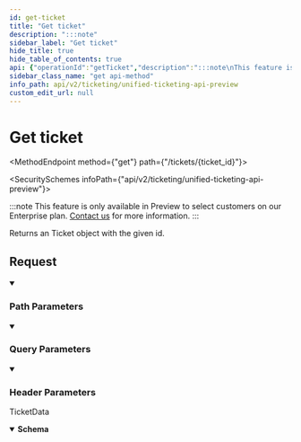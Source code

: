 ```yaml
---
id: get-ticket
title: "Get ticket"
description: ":::note"
sidebar_label: "Get ticket"
hide_title: true
hide_table_of_contents: true
api: {"operationId":"getTicket","description":":::note\nThis feature is only available in Preview to select customers on our Enterprise plan. [Contact us](mailto:team@supaglue.com) for more information.\n:::\n\nReturns an Ticket object with the given id.\n","tags":["Tickets"],"security":[{"x-api-key":[]}],"parameters":[{"name":"include_raw_data","in":"query","schema":{"type":"boolean","example":true},"description":"Whether to include raw data fetched from the 3rd party provider."},{"name":"x-customer-id","in":"header","schema":{"type":"string","example":"my-customer-1"},"description":"The customer ID that uniquely identifies the customer in your application","required":true},{"name":"x-provider-name","in":"header","schema":{"type":"string","example":"salesforce"},"description":"The provider name","required":true},{"name":"ticket_id","in":"path","required":true,"schema":{"type":"string","example":"0258cbc6-6020-430a-848e-aafacbadf4ae"}}],"responses":{"200":{"description":"TicketData","content":{"application/json":{"schema":{"type":"object","properties":{"name":{"type":"string","nullable":true,"example":"Please add more integrations"},"assignees":{"type":"array","items":{"type":"string","example":"17a54124-287f-494d-965e-3c5b330c9a68"}},"creator":{"type":"string","example":"3fa85f64-5717-4562-b3fc-2c963f66afa6"},"due_date":{"type":"string","example":"2022-10-11T00:00:00Z"},"status":{"type":"string","example":"OPEN"},"description":{"type":"string","example":"Can you please add more integrations? It'll make syncing data much easier!"},"collections":{"type":"array","items":{"type":"string","example":"fb8c55b6-1cb8-4b4c-9fb6-17924231619d"}},"ticket_type":{"type":"string","example":"incident"},"account":{"type":"string","example":"0958cbc6-6040-430a-848e-aafacbadf4ae"},"contact":{"type":"string","example":"65c345ba-6870-4974-87ba-dd31509c367a"},"parent_ticket":{"type":"string","example":"75b33d04-30d2-4f3e-be45-27838bc94342"},"tags":{"type":"array","items":{"type":"string","example":"enterprise"}},"completed_at":{"type":"string","example":"2021-12-09T00:00:00Z"},"ticket_url":{"type":"string","example":"https://thirdpartysoftware.com/project/3/issue/1"},"priority":{"type":"string","example":"HIGH"}},"required":["name","creator"],"title":"ticket"}}}}},"method":"get","path":"/tickets/{ticket_id}","servers":[{"url":"https://api.supaglue.io/ticketing/v2","description":"Supaglue API"}],"securitySchemes":{"x-api-key":{"type":"apiKey","name":"x-api-key","in":"header","description":"API key to allow developers to access the API"}},"info":{"version":"0.14.17","title":"Unified Ticketing API (Preview)","contact":{"name":"Supaglue","email":"docs@supaglue.com","url":"https://supaglue.com"},"description":":::note\nThis feature is only available in Preview to select customers on our Enterprise plan. [Contact us](mailto:team@supaglue.com) for more information.\n:::\n#### Introduction\n\nWelcome to the Unified API (Ticketing) documentation. You can use this API to write to third-party providers.\n\n[View common schema for Ticketing](https://docs.supaglue.com/platform/common-schemas/ticketing)\n\n[![Run in Postman](https://run.pstmn.io/button.svg)](https://www.postman.com/supaglue/workspace/supaglue-public/overview)\n\n#### Base API URL\n```\nhttps://api.supaglue.io/ticketing/v2\n```\n"},"postman":{"name":"Get ticket","description":{"content":":::note\nThis feature is only available in Preview to select customers on our Enterprise plan. [Contact us](mailto:team@supaglue.com) for more information.\n:::\n\nReturns an Ticket object with the given id.\n","type":"text/plain"},"url":{"path":["tickets",":ticket_id"],"host":["{{baseUrl}}"],"query":[{"disabled":false,"description":{"content":"Whether to include raw data fetched from the 3rd party provider.","type":"text/plain"},"key":"include_raw_data","value":""}],"variable":[{"disabled":false,"description":{"content":"(Required) ","type":"text/plain"},"type":"any","value":"","key":"ticket_id"}]},"header":[{"disabled":false,"description":{"content":"(Required) The customer ID that uniquely identifies the customer in your application","type":"text/plain"},"key":"x-customer-id","value":""},{"disabled":false,"description":{"content":"(Required) The provider name","type":"text/plain"},"key":"x-provider-name","value":""},{"key":"Accept","value":"application/json"}],"method":"GET","auth":{"type":"apikey","apikey":[{"type":"any","value":"x-api-key","key":"key"},{"type":"any","value":"<API Key>","key":"value"},{"type":"any","value":"header","key":"in"}]}}}
sidebar_class_name: "get api-method"
info_path: api/v2/ticketing/unified-ticketing-api-preview
custom_edit_url: null
---
```



<h1 className={"openapi__heading"}>Get ticket</h1>

<MethodEndpoint method={"get"} path={"/tickets/{ticket_id}"}></MethodEndpoint>

<SecuritySchemes infoPath={"api/v2/ticketing/unified-ticketing-api-preview"}></SecuritySchemes>



:::note
This feature is only available in Preview to select customers on our Enterprise plan. [Contact us](mailto:team@supaglue.com) for more information.
:::

Returns an Ticket object with the given id.


## Request

<details style={{"marginBottom":"1rem"}} className={"openapi-markdown__details"} data-collapsed={false} open={true}><summary style={{}}><h3 className={"openapi-markdown__details-summary-header-params"}>Path Parameters</h3></summary><div><ul><ParamsItem className={"paramsItem"} param={{"name":"ticket_id","in":"path","required":true,"schema":{"type":"string","example":"0258cbc6-6020-430a-848e-aafacbadf4ae"}}}></ParamsItem></ul></div></details><details style={{"marginBottom":"1rem"}} className={"openapi-markdown__details"} data-collapsed={false} open={true}><summary style={{}}><h3 className={"openapi-markdown__details-summary-header-params"}>Query Parameters</h3></summary><div><ul><ParamsItem className={"paramsItem"} param={{"name":"include_raw_data","in":"query","schema":{"type":"boolean","example":true},"description":"Whether to include raw data fetched from the 3rd party provider."}}></ParamsItem></ul></div></details><details style={{"marginBottom":"1rem"}} className={"openapi-markdown__details"} data-collapsed={false} open={true}><summary style={{}}><h3 className={"openapi-markdown__details-summary-header-params"}>Header Parameters</h3></summary><div><ul><ParamsItem className={"paramsItem"} param={{"name":"x-customer-id","in":"header","schema":{"type":"string","example":"my-customer-1"},"description":"The customer ID that uniquely identifies the customer in your application","required":true}}></ParamsItem><ParamsItem className={"paramsItem"} param={{"name":"x-provider-name","in":"header","schema":{"type":"string","example":"salesforce"},"description":"The provider name","required":true}}></ParamsItem></ul></div></details><div><div><ApiTabs><TabItem label={"200"} value={"200"}><div>

TicketData

</div><div><MimeTabs className={"openapi-tabs__mime"} schemaType={"response"}><TabItem label={"application/json"} value={"application/json"}><SchemaTabs className={"openapi-tabs__schema"}><TabItem label={"Schema"} value={"Schema"}><details style={{}} className={"openapi-markdown__details response"} data-collapsed={false} open={true}><summary style={{}} className={"openapi-markdown__details-summary-response"}><strong>Schema</strong></summary><div style={{"textAlign":"left","marginLeft":"1rem"}}></div><ul style={{"marginLeft":"1rem"}}><SchemaItem collapsible={false} name={"name"} required={true} schemaName={"string"} qualifierMessage={undefined} schema={{"type":"string","nullable":true,"example":"Please add more integrations"}}></SchemaItem><SchemaItem collapsible={false} name={"assignees"} required={false} schemaName={"string[]"} qualifierMessage={undefined} schema={{"type":"array","items":{"type":"string","example":"17a54124-287f-494d-965e-3c5b330c9a68"}}}></SchemaItem><SchemaItem collapsible={false} name={"creator"} required={true} schemaName={"string"} qualifierMessage={undefined} schema={{"type":"string","example":"3fa85f64-5717-4562-b3fc-2c963f66afa6"}}></SchemaItem><SchemaItem collapsible={false} name={"due_date"} required={false} schemaName={"string"} qualifierMessage={undefined} schema={{"type":"string","example":"2022-10-11T00:00:00Z"}}></SchemaItem><SchemaItem collapsible={false} name={"status"} required={false} schemaName={"string"} qualifierMessage={undefined} schema={{"type":"string","example":"OPEN"}}></SchemaItem><SchemaItem collapsible={false} name={"description"} required={false} schemaName={"string"} qualifierMessage={undefined} schema={{"type":"string","example":"Can you please add more integrations? It'll make syncing data much easier!"}}></SchemaItem><SchemaItem collapsible={false} name={"collections"} required={false} schemaName={"string[]"} qualifierMessage={undefined} schema={{"type":"array","items":{"type":"string","example":"fb8c55b6-1cb8-4b4c-9fb6-17924231619d"}}}></SchemaItem><SchemaItem collapsible={false} name={"ticket_type"} required={false} schemaName={"string"} qualifierMessage={undefined} schema={{"type":"string","example":"incident"}}></SchemaItem><SchemaItem collapsible={false} name={"account"} required={false} schemaName={"string"} qualifierMessage={undefined} schema={{"type":"string","example":"0958cbc6-6040-430a-848e-aafacbadf4ae"}}></SchemaItem><SchemaItem collapsible={false} name={"contact"} required={false} schemaName={"string"} qualifierMessage={undefined} schema={{"type":"string","example":"65c345ba-6870-4974-87ba-dd31509c367a"}}></SchemaItem><SchemaItem collapsible={false} name={"parent_ticket"} required={false} schemaName={"string"} qualifierMessage={undefined} schema={{"type":"string","example":"75b33d04-30d2-4f3e-be45-27838bc94342"}}></SchemaItem><SchemaItem collapsible={false} name={"tags"} required={false} schemaName={"string[]"} qualifierMessage={undefined} schema={{"type":"array","items":{"type":"string","example":"enterprise"}}}></SchemaItem><SchemaItem collapsible={false} name={"completed_at"} required={false} schemaName={"string"} qualifierMessage={undefined} schema={{"type":"string","example":"2021-12-09T00:00:00Z"}}></SchemaItem><SchemaItem collapsible={false} name={"ticket_url"} required={false} schemaName={"string"} qualifierMessage={undefined} schema={{"type":"string","example":"https://thirdpartysoftware.com/project/3/issue/1"}}></SchemaItem><SchemaItem collapsible={false} name={"priority"} required={false} schemaName={"string"} qualifierMessage={undefined} schema={{"type":"string","example":"HIGH"}}></SchemaItem></ul></details></TabItem><TabItem label={"Example (from schema)"} value={"Example (from schema)"}><ResponseSamples responseExample={"{\n  \"name\": \"Please add more integrations\",\n  \"assignees\": [\n    \"17a54124-287f-494d-965e-3c5b330c9a68\"\n  ],\n  \"creator\": \"3fa85f64-5717-4562-b3fc-2c963f66afa6\",\n  \"due_date\": \"2022-10-11T00:00:00Z\",\n  \"status\": \"OPEN\",\n  \"description\": \"Can you please add more integrations? It'll make syncing data much easier!\",\n  \"collections\": [\n    \"fb8c55b6-1cb8-4b4c-9fb6-17924231619d\"\n  ],\n  \"ticket_type\": \"incident\",\n  \"account\": \"0958cbc6-6040-430a-848e-aafacbadf4ae\",\n  \"contact\": \"65c345ba-6870-4974-87ba-dd31509c367a\",\n  \"parent_ticket\": \"75b33d04-30d2-4f3e-be45-27838bc94342\",\n  \"tags\": [\n    \"enterprise\"\n  ],\n  \"completed_at\": \"2021-12-09T00:00:00Z\",\n  \"ticket_url\": \"https://thirdpartysoftware.com/project/3/issue/1\",\n  \"priority\": \"HIGH\"\n}"} language={"json"}></ResponseSamples></TabItem></SchemaTabs></TabItem></MimeTabs></div></TabItem></ApiTabs></div></div>
      
